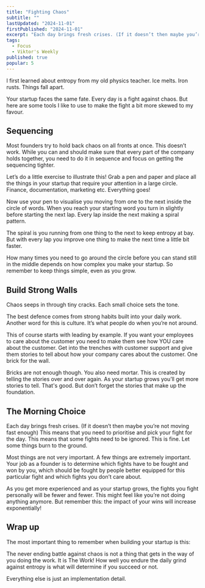 ```yaml
---
title: "Fighting Chaos"
subtitle: ""
lastUpdated: "2024-11-01"
firstPublished: "2024-11-01"
excerpt: "Each day brings fresh crises. (If it doesn’t then maybe you’re not moving fast enough) This means that you need to prioritise and pick your fight for the day."
tags:
  - Focus
  - Viktor's Weekly
published: true
popular: 5
---
```



I first learned about entropy from my old physics teacher. Ice melts. Iron rusts. Things fall apart.

Your startup faces the same fate. Every day is a fight against chaos. But here are some tools I like to use to make the fight a bit more skewed to my favour.

## Sequencing

Most founders try to hold back chaos on all fronts at once. This doesn’t work. While you can and should make sure that every part of the company holds together, you need to do it in sequence and focus on getting the sequencing tighter.

Let’s do a little exercise to illustrate this! Grab a pen and paper and place all the things in your startup that require your attention in a large circle. Finance, documentation, marketing etc. Everything goes!

Now use your pen to visualise you moving from one to the next inside the circle of words. When you reach your starting word you turn in slightly before starting the next lap. Every lap inside the next making a spiral pattern.

The spiral is you running from one thing to the next to keep entropy at bay. But with every lap you improve one thing to make the next time a little bit faster.

How many times you need to go around the circle before you can stand still in the middle depends on how complex you make your startup. So remember to keep things simple, even as you grow.

## Build Strong Walls

Chaos seeps in through tiny cracks. Each small choice sets the tone.

The best defence comes from strong habits built into your daily work. Another word for this is culture. It’s what people do when you’re not around.

This of course starts with leading by example. If you want your employees to care about the customer you need to make them see how YOU care about the customer. Get into the trenches with customer support and give them stories to tell about how your company cares about the customer. One brick for the wall.

Bricks are not enough though. You also need mortar. This is created by telling the stories over and over again. As your startup grows you’ll get more stories to tell. That's good. But don’t forget the stories that make up the foundation.

## The Morning Choice

Each day brings fresh crises. (If it doesn’t then maybe you’re not moving fast enough) This means that you need to prioritise and pick your fight for the day. This means that some fights need to be ignored. This is fine. Let some things burn to the ground.

Most things are not very important. A few things are extremely important. Your job as a founder is to determine which fights have to be fought and won by you, which should be fought by people better equipped for this particular fight and which fights you don’t care about.

As you get more experienced and as your startup grows, the fights you fight personally will be fewer and fewer. This might feel like you’re not doing anything anymore. But remember this: the impact of your wins will increase exponentially!

## Wrap up

The most important thing to remember when building your startup is this:

The never ending battle against chaos is not a thing that gets in the way of you doing the work. It is The Work! How well you endure the daily grind against entropy is what will determine if you succeed or not.

Everything else is just an implementation detail.